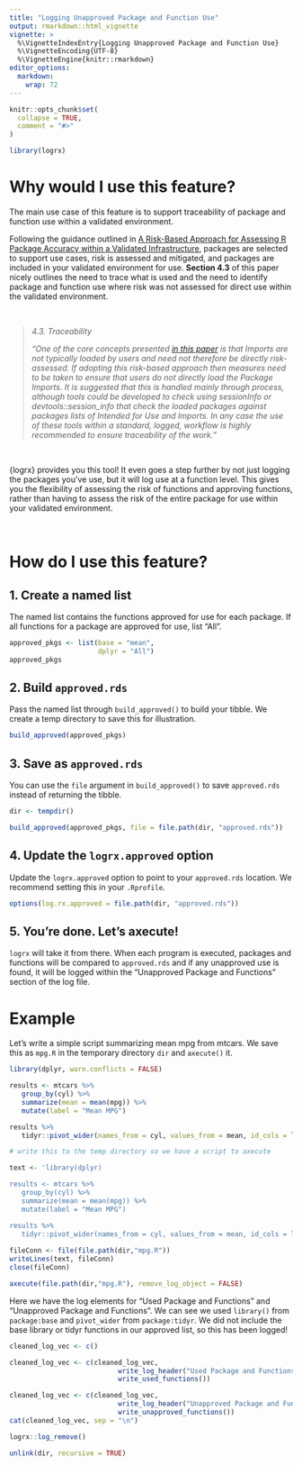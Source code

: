 ```yaml
---
title: "Logging Unapproved Package and Function Use"
output: rmarkdown::html_vignette
vignette: >
  %\VignetteIndexEntry{Logging Unapproved Package and Function Use}
  %\VignetteEncoding{UTF-8}
  %\VignetteEngine{knitr::rmarkdown}
editor_options: 
  markdown: 
    wrap: 72
---
```


```r
knitr::opts_chunk$set(
  collapse = TRUE,
  comment = "#>"
)

library(logrx)
```

# Why would I use this feature?

The main use case of this feature is to support traceability of package
and function use within a validated environment.

Following the guidance outlined in [A Risk-Based Approach for Assessing
R Package Accuracy within a Validated
Infrastructure](https://www.pharmar.org/white-paper/), packages are
selected to support use cases, risk is assessed and mitigated, and
packages are included in your validated environment for use. **Section
4.3** of this paper nicely outlines the need to trace what is used and
the need to identify package and function use where risk was not assessed for
direct use within the validated environment.

<br>

<blockquote> 
*4.3. Traceability*

*"One of the core concepts presented [in this
paper]((https://www.pharmar.org/white-paper/)) is that Imports are not
typically loaded by users and need not therefore be directly
risk-assessed. If adopting this risk-based approach then measures need
to be taken to ensure that users do not directly load the Package
Imports. It is suggested that this is handled mainly through process,
although tools could be developed to check using sessionInfo or
devtools::session_info that check the loaded packages against packages
lists of Intended for Use and Imports. In any case the use of these
tools within a standard, logged, workflow is highly recommended to
ensure traceability of the work."*
</blockquote>

<br>

{logrx} provides you this tool! It even goes a step further by
not just logging the packages you've use, but it will log use at a function
level. This gives you the flexibility of assessing the risk of
functions and approving functions, rather than having to assess the risk of the entire package for
use within your validated environment.

<br>

# How do I use this feature?

## 1. Create a named list

The named list contains the functions approved for use for each package.
If all functions for a package are approved for use, list "All".

```r
approved_pkgs <- list(base = "mean",
                      dplyr = "All")
approved_pkgs
```

## 2. Build `approved.rds`

Pass the named list through `build_approved()` to build your tibble. We
create a temp directory to save this for illustration.

```r
build_approved(approved_pkgs)
```

## 3. Save as `approved.rds`

You can use the `file` argument in `build_approved()` to save
`approved.rds` instead of returning the tibble.

```r
dir <- tempdir()

build_approved(approved_pkgs, file = file.path(dir, "approved.rds"))
```

## 4. Update the `logrx.approved` option

Update the `logrx.approved` option to point to your `approved.rds`
location. We recommend setting this in your `.Rprofile`.

```r
options(log.rx.approved = file.path(dir, "approved.rds"))
```

## 5. You're done. Let's axecute!

`logrx` will take it from there. When each program is executed, packages
and functions will be compared to `approved.rds` and if any unapproved
use is found, it will be logged within the "Unapproved Package and
Functions" section of the log file.

# Example

Let's write a simple script summarizing mean mpg from mtcars. We save
this as `mpg.R` in the temporary directory `dir` and `axecute()` it.

```r
library(dplyr, warn.conflicts = FALSE)

results <- mtcars %>%
   group_by(cyl) %>%
   summarize(mean = mean(mpg)) %>%
   mutate(label = "Mean MPG")

results %>%
   tidyr::pivot_wider(names_from = cyl, values_from = mean, id_cols = label)
```

```r
# write this to the temp directory so we have a script to axecute

text <- 'library(dplyr)

results <- mtcars %>%
   group_by(cyl) %>%
   summarize(mean = mean(mpg)) %>%
   mutate(label = "Mean MPG")

results %>%
   tidyr::pivot_wider(names_from = cyl, values_from = mean, id_cols = label)'
   
fileConn <- file(file.path(dir,"mpg.R"))
writeLines(text, fileConn)
close(fileConn)
```

```r
axecute(file.path(dir,"mpg.R"), remove_log_object = FALSE)
```

Here we have the log elements for "Used Package and Functions" and
"Unapproved Package and Functions". We can see we used `library()` from
`package:base` and `pivot_wider` from `package:tidyr`. We did not
include the base library or tidyr functions in our approved list, so
this has been logged!

```r
cleaned_log_vec <- c()

cleaned_log_vec <- c(cleaned_log_vec,
                           write_log_header("Used Package and Functions"),
                           write_used_functions())

cleaned_log_vec <- c(cleaned_log_vec,
                           write_log_header("Unapproved Package and Functions"),
                           write_unapproved_functions())
cat(cleaned_log_vec, sep = "\n")
```

```r
logrx::log_remove()

unlink(dir, recursive = TRUE)
```

